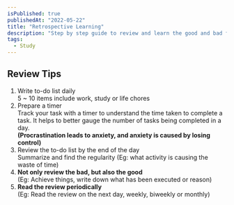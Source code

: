 ```yaml
---
isPublished: true
publishedAt: "2022-05-22"
title: "Retrospective Learning"
description: "Step by step guide to review and learn the good and bad from the progress on daily basis."
tags:
  - Study
---
```


## Review Tips

1. Write to-do list daily
   <br />
   5 ~ 10 items include work, study or life chores
2. Prepare a timer
   <br />
   Track your task with a timer to understand the time taken to complete a task. It helps to better gauge the number of tasks being completed in a day.
   <br />
   **(Procrastination leads to anxiety, and anxiety is caused by losing control)**
3. Review the to-do list by the end of the day
   <br />
   Summarize and find the regularity
   (Eg: what activity is causing the waste of time)
4. **Not only review the bad, but also the good**
   <br />
   (Eg: Achieve things, write down what has been executed or reason)
5. **Read the review periodically**
   <br />
   (Eg: Read the review on the next day, weekly, biweekly or monthly)
